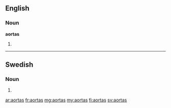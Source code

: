 ==English==

===Noun===
'''aortas'''

# {{plural of|aorta}}

----

==Swedish==

===Noun===
{{infl|sv|noun form}}

# {{sv-noun-form-indef-gen|aorta}}

[[ar:aortas]]
[[fr:aortas]]
[[mg:aortas]]
[[my:aortas]]
[[fi:aortas]]
[[sv:aortas]]